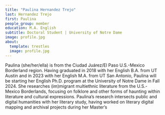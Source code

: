```yaml
---
title: "Paulina Hernandez Trejo"
last: Hernandez Trejo
first: Paulina
people_group: member
education: M.A. English
subtitle: Doctoral Student | University of Notre Dame
image: profile.jpg
about:
  template: trestles
  image: profile.jpg
---
```


Paulina (she/her/ella) is from the Ciudad Juárez/El Paso U.S.-Mexico Borderland region. Having graduated in 2018 with her English B.A. from UT Austin and in 2023 with her English M.A. from UT San Antonio, Paulina will be starting her English Ph.D. program at the University of Notre Dame in Fall 2024. She researches (im)migrant multiethnic literature from the U.S.-Mexico Borderlands, focusing on folklore and other forms of haunting within literature and cultural expressions. Paulina’s research intersects public and digital humanities with her literary study, having worked on literary digital mapping and archival projects during her Master’s